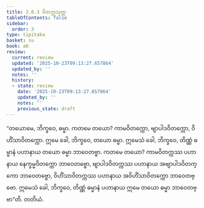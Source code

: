 ```yaml
---
title: 2.6.3 ဝိတက္ကသုတ္တ
tableOfContents: false
sidebar:
  order: 3
type: tipitaka
basket: su
book: a6
review:
  current: review
  updated: '2025-10-23T09:13:27.657864'
  updated_by: ''
  notes: ''
  history:
  - state: review
    date: '2025-10-23T09:13:27.657864'
    updated_by: ''
    notes: ''
    previous_state: draft
---
```



<ReviewStatus review={frontmatter.review} showDetails={true} />

<HypothesisAnnotation frontmatter={frontmatter} />

<DynamicBreadcrumb />

<Division number="109" book="a6" e="ch" v="16" p="388">

<Paragraph number="746" book="a6">
“တယောမေ, ဘိက္ခဝေ, ဓမ္မာ. ကတမေ တယော? ကာမဝိတက္ကော, ဗျာပါဒဝိတက္ကော, ဝိဟိံသာဝိတက္ကော. ဣမေ ခေါ, ဘိက္ခဝေ, တယော ဓမ္မာ. ဣမေသံ ခေါ, ဘိက္ခဝေ, တိဏ္ဏံ ဓမ္မာနံ ပဟာနာယ တယော ဓမ္မာ ဘာဝေတဗ္ဗာ. ကတမေ တယော? ကာမဝိတက္ကဿ ပဟာနာယ နေက္ခမ္မဝိတက္ကော ဘာဝေတဗ္ဗော, ဗျာပါဒဝိတက္ကဿ ပဟာနာယ အဗျာပါဒဝိတက္ကော ဘာဝေတဗ္ဗော, ဝိဟိံသာဝိတက္ကဿ ပဟာနာယ အဝိဟိံသာဝိတက္ကော ဘာဝေတဗ္ဗော. ဣမေသံ ခေါ, ဘိက္ခဝေ, တိဏ္ဏံ ဓမ္မာနံ ပဟာနာယ ဣမေ တယော ဓမ္မာ ဘာဝေတဗ္ဗာ”တိ.

</Paragraph>
</Division>

<Paragraph number="747" type="center" book="a6">
တတိယံ.
</Paragraph>